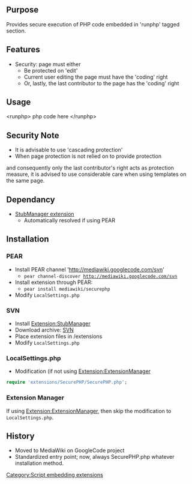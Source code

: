 {{Extension
|name        = SecurePHP
|status      = stable
|type1       = tag
|type2       = user rights
|author      = [[user:jldupont|Jean-Lou Dupont]]
|image       =
|version     = 1.0.1
|update      =
|mediawiki   = 1.10 1.11
|download    = see Installation
|readme      =
|changelog   = See SVN ($Id: SecurePHP.php 782 2007-09-16 01:22:37Z jeanlou.dupont $)
|description = 
|parameters  =
|rights      =
|example     =
}}
== Purpose==
Provides secure execution of PHP code embedded in 'runphp' tagged section.

== Features ==
* Security: page must either
** Be protected on 'edit'
** Current user editing the page must have the 'coding' right
** Or, lastly, the last contributor to the page has the 'coding' right

== Usage ==
<nowiki><runphp> php code here </runphp></nowiki>

== Security Note ==
* It is advisable to use 'cascading protection'
* When page protection is not relied on to provide protection 
and consequently only the last contributor's right acts as protection measure, it is advised to use
considerable care when using templates on the same page.

== Dependancy ==
* [[Extension:StubManager|StubManager extension]]
** Automatically resolved if using PEAR

== Installation ==
=== PEAR ===
* Install PEAR channel 'http://mediawiki.googlecode.com/svn'
** <code>pear channel-discover http://mediawiki.googlecode.com/svn</code>
* Install extension through PEAR:
** <code>pear install mediawiki/securephp</code>
* Modify <code>LocalSettings.php</code>
=== SVN ===
* Install [[Extension:StubManager]]
* Download archive: [http://mediawiki.googlecode.com/svn/tags/SecurePHP/ SVN]
* Place extension files in /extensions
* Modify <code>LocalSettings.php</code>
=== LocalSettings.php ===
* Modification (if not using [[Extension:ExtensionManager]]
<source lang=php>
require 'extensions/SecurePHP/SecurePHP.php';
</source>

=== Extension Manager ===
If using [[Extension:ExtensionManager]], then skip the modification to <code>LocalSettings.php</code>.

== History ==
* Moved to MediaWiki on GoogleCode project
* Standardized entry point; now, always SecurePHP.php whatever installation method.

[[Category:Script embedding extensions]]
